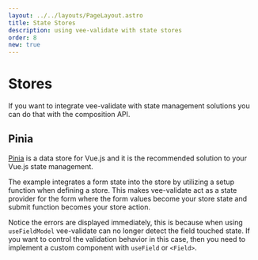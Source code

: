 ```yaml
---
layout: ../../layouts/PageLayout.astro
title: State Stores
description: using vee-validate with state stores
order: 8
new: true
---
```


# Stores

If you want to integrate vee-validate with state management solutions you can do that with the composition API.

## Pinia

[Pinia](https://pinia.esm.dev/) is a data store for Vue.js and it is the recommended solution to your Vue.js state management.

The example integrates a form state into the store by utilizing a setup function when defining a store. This makes vee-validate act as a state provider for the form where the form values become your store state and submit function becomes your store action.

<doc-tip>

Notice the errors are displayed immediately, this is because when using `useFieldModel` vee-validate can no longer detect the field touched state. If you want to control the validation behavior in this case, then you need to implement a custom component with `useField` or `<Field>`.

</doc-tip>

<live-example id="vee-validate-v4-pinia"></live-example>
